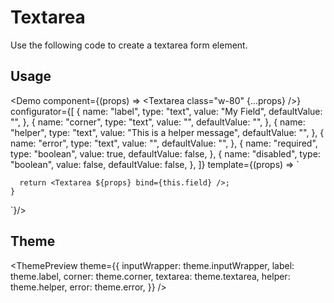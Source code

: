 

<Meta title="Textarea" description="Use the following code to create a textarea form element." />

# Textarea

Use the following code to create a textarea form element.

## Usage

<Demo
  component={(props) => <Textarea class="w-80" {...props} />}
  configurator={[
    {
      name: "label",
      type: "text",
      value: "My Field",
      defaultValue: "",
    },
    {
      name: "corner",
      type: "text",
      value: "",
      defaultValue: "",
    },
    {
      name: "helper",
      type: "text",
      value: "This is a helper message",
      defaultValue: "",
    },
    {
      name: "error",
      type: "text",
      value: "",
      defaultValue: "",
    },
    {
      name: "required",
      type: "boolean",
      value: true,
      defaultValue: false,
    },
    {
      name: "disabled",
      type: "boolean",
      value: false,
      defaultValue: false,
    },
  ]}
  template={(props) => `

      return <Textarea ${props} bind={this.field} />;
    }

`}/>

## Theme

<ThemePreview
  theme={{
    inputWrapper: theme.inputWrapper,
    label: theme.label,
    corner: theme.corner,
    textarea: theme.textarea,
    helper: theme.helper,
    error: theme.error,
  }}
/>
